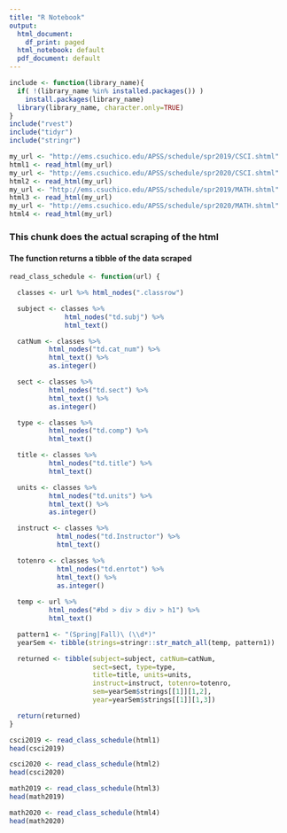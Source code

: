 ```yaml
---
title: "R Notebook"
output:
  html_document:
    df_print: paged
  html_notebook: default
  pdf_document: default
---
```


```r
include <- function(library_name){
  if( !(library_name %in% installed.packages()) )
    install.packages(library_name) 
  library(library_name, character.only=TRUE)
}
include("rvest")
include("tidyr")
include("stringr")
```



```r
my_url <- "http://ems.csuchico.edu/APSS/schedule/spr2019/CSCI.shtml"
html1 <- read_html(my_url)
my_url <- "http://ems.csuchico.edu/APSS/schedule/spr2020/CSCI.shtml"
html2 <- read_html(my_url)
my_url <- "http://ems.csuchico.edu/APSS/schedule/spr2019/MATH.shtml"
html3 <- read_html(my_url)
my_url <- "http://ems.csuchico.edu/APSS/schedule/spr2020/MATH.shtml"
html4 <- read_html(my_url)
```

### This chunk does the actual scraping of the html
#### The function returns a tibble of the data scraped

```r
read_class_schedule <- function(url) {

  classes <- url %>% html_nodes(".classrow")

  subject <- classes %>% 
              html_nodes("td.subj") %>% 
              html_text() 

  catNum <- classes %>% 
          html_nodes("td.cat_num") %>% 
          html_text() %>% 
          as.integer()

  sect <- classes %>% 
          html_nodes("td.sect") %>% 
          html_text() %>% 
          as.integer()

  type <- classes %>% 
          html_nodes("td.comp") %>% 
          html_text()

  title <- classes %>% 
          html_nodes("td.title") %>% 
          html_text()

  units <- classes %>% 
          html_nodes("td.units") %>% 
          html_text() %>%
          as.integer()

  instruct <- classes %>% 
            html_nodes("td.Instructor") %>% 
            html_text()

  totenro <- classes %>% 
            html_nodes("td.enrtot") %>% 
            html_text() %>%
            as.integer()
            
  temp <- url %>%
          html_nodes("#bd > div > div > h1") %>%
          html_text()

  pattern1 <- "(Spring|Fall)\ (\\d*)"
  yearSem <- tibble(strings=stringr::str_match_all(temp, pattern1))

  returned <- tibble(subject=subject, catNum=catNum,
                     sect=sect, type=type,
                     title=title, units=units,
                     instruct=instruct, totenro=totenro,
                     sem=yearSem$strings[[1]][1,2],
                     year=yearSem$strings[[1]][1,3])

  return(returned)
}

csci2019 <- read_class_schedule(html1)
head(csci2019)

csci2020 <- read_class_schedule(html2)
head(csci2020)

math2019 <- read_class_schedule(html3)
head(math2019)

math2020 <- read_class_schedule(html4)
head(math2020)

```
